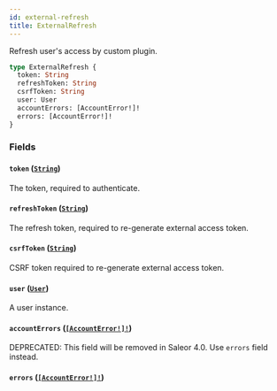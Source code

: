 ```yaml
---
id: external-refresh
title: ExternalRefresh
---
```


Refresh user's access by custom plugin.

```graphql
type ExternalRefresh {
  token: String
  refreshToken: String
  csrfToken: String
  user: User
  accountErrors: [AccountError!]!
  errors: [AccountError!]!
}
```

### Fields

#### `token` ([`String`](/docs/developer/api-reference/scalars/string))

The token, required to authenticate.

#### `refreshToken` ([`String`](/docs/developer/api-reference/scalars/string))

The refresh token, required to re-generate external access token.

#### `csrfToken` ([`String`](/docs/developer/api-reference/scalars/string))

CSRF token required to re-generate external access token.

#### `user` ([`User`](/docs/developer/api-reference/objects/user))

A user instance.

#### `accountErrors` ([`[AccountError!]!`](/docs/developer/api-reference/objects/account-error))

<span class="badge badge--warning">DEPRECATED: This field will be removed in Saleor 4.0. Use `errors` field instead.</span>

#### `errors` ([`[AccountError!]!`](/docs/developer/api-reference/objects/account-error))
